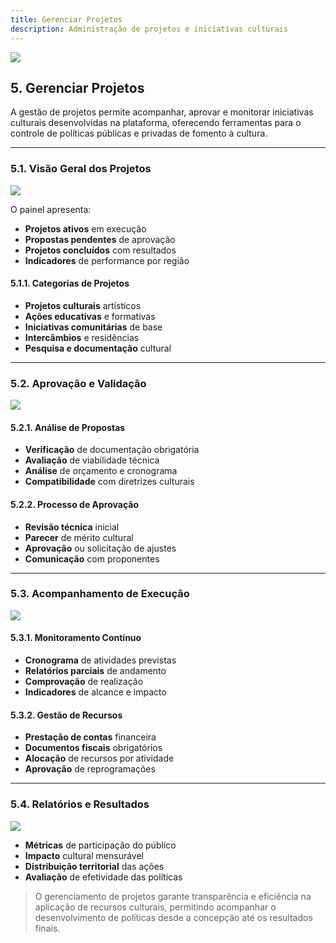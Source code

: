 ```yaml
---
title: Gerenciar Projetos
description: Administração de projetos e iniciativas culturais
---
```


![](./img/05_projetos/05_projetos_icon.jpg)

## 5. Gerenciar Projetos

A gestão de projetos permite acompanhar, aprovar e monitorar iniciativas culturais desenvolvidas na plataforma, oferecendo ferramentas para o controle de políticas públicas e privadas de fomento à cultura.

---

### 5.1. Visão Geral dos Projetos

![](./img/05_projetos/05_01/05_01_dashboard.jpg)

O painel apresenta:

- **Projetos ativos** em execução
- **Propostas pendentes** de aprovação
- **Projetos concluídos** com resultados
- **Indicadores** de performance por região

#### 5.1.1. Categorias de Projetos
- **Projetos culturais** artísticos
- **Ações educativas** e formativas
- **Iniciativas comunitárias** de base
- **Intercâmbios** e residências
- **Pesquisa e documentação** cultural

---

### 5.2. Aprovação e Validação

![](./img/05_projetos/05_02/05_02_aprovacao.jpg)

#### 5.2.1. Análise de Propostas
- **Verificação** de documentação obrigatória
- **Avaliação** de viabilidade técnica
- **Análise** de orçamento e cronograma
- **Compatibilidade** com diretrizes culturais

#### 5.2.2. Processo de Aprovação
- **Revisão técnica** inicial
- **Parecer** de mérito cultural  
- **Aprovação** ou solicitação de ajustes
- **Comunicação** com proponentes

---

### 5.3. Acompanhamento de Execução

![](./img/05_projetos/05_03/05_03_acompanhamento.jpg)

#### 5.3.1. Monitoramento Contínuo
- **Cronograma** de atividades previstas
- **Relatórios parciais** de andamento  
- **Comprovação** de realização
- **Indicadores** de alcance e impacto

#### 5.3.2. Gestão de Recursos
- **Prestação de contas** financeira
- **Documentos fiscais** obrigatórios
- **Alocação** de recursos por atividade  
- **Aprovação** de reprogramações

---

### 5.4. Relatórios e Resultados

![](./img/05_projetos/05_04/05_04_resultados.jpg)

- **Métricas** de participação do público
- **Impacto** cultural mensurável
- **Distribuição territorial** das ações
- **Avaliação** de efetividade das políticas

> O gerenciamento de projetos garante transparência e eficiência na aplicação de recursos culturais, permitindo acompanhar o desenvolvimento de políticas desde a concepção até os resultados finais.
